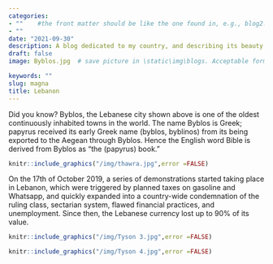 ```yaml
---
categories:  
- ""    #the front matter should be like the one found in, e.g., blog2.md. It cannot be like the normal Rmd we used
- ""
date: "2021-09-30"
description: A blog dedicated to my country, and describing its beauty, suffering, and contradiction 
draft: false 
image: Byblos.jpg  # save picture in \static\img\blogs. Acceptable formats= jpg, jpeg, or png . Your iPhone pics wont work

keywords: ""
slug: magna
title: Lebanon
---
```

Did you know? Byblos, the Lebanese city shown above is one of the oldest continuously inhabited towns in the world. The name Byblos is Greek; papyrus received its early Greek name (byblos, byblinos) from its being exported to the Aegean through Byblos. Hence the English word Bible is derived from Byblos as “the (papyrus) book.”

```r
knitr::include_graphics("/img/thawra.jpg",error =FALSE)
```

On the 17th of October 2019, a series of demonstrations started taking place in Lebanon, which were triggered by planned taxes on gasoline and Whatsapp, and quickly expanded into a country-wide condemnation of the ruling class, sectarian system, flawed financial practices, and unemployment. Since then, the Lebanese currency lost up to 90% of its value.


```r
knitr::include_graphics("/img/Tyson 3.jpg",error =FALSE)
```

```r
knitr::include_graphics("/img/Tyson 4.jpg",error =FALSE)
```
